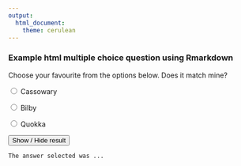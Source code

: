 ```yaml
---
output: 
  html_document:
    theme: cerulean
---
```


### Example html multiple choice question using Rmarkdown

<!-- Render this Rmarkdown doc to html to make an interactive html / js multiple choice question -->

Choose your favourite from the options below. Does it match mine?

<!-- Answer options go here -->
<div class="radio">
  <label>
    <input type="radio" name="question01" id="opt1" value="Cassowary" onchange="check_answer()">
    Cassowary 
  </label>
</div>
<div class="radio">
  <label>
    <input type="radio" name="question01" id="opt2" value="Bilby" onclick="check_answer()">
    Bilby
  </label>
</div>
<div class="radio">
  <label>
    <input type="radio" name="question01" id="opt3" value="Quokka" onclick="check_answer()">
    Quokka 
  </label>
</div>

<!-- Check answer button -->
<div>
<button class="btn btn-primary" type="button" onclick="check_answer()" data-toggle="collapse" data-target="#collapseExample" aria-expanded="false" aria-controls="collapseExample">Show / Hide result</button>
</div>
<div class="collapse" id="collapseExample">
  <div class="card card-body" id="answerFeedback">
    The answer selected was ...
  </div>
</div>

<!-- Code to update answer feedback -->
<script type="text/javascript">
function check_answer()
{
    var radioButtons = document.getElementsByName("question01");
    document.getElementById("answerFeedback").innerHTML = "Try selecting an answer!!";
    for(var i = 0; i < radioButtons.length; i++)
    {
        if(radioButtons[i].checked == true)
        {
            var selectedAnswer = "Your selected answer was " + radioButtons[i].value;
            <!-- feedback for correct / incorrect response -->
            var feedback = "Not quite my favourite! Have another go." 
            if(radioButtons[i].value == "Quokka") {
              feedback = "They're my favourite too!"
            }
            document.getElementById("answerFeedback").innerHTML = selectedAnswer + "<br>" + feedback;
            return true;
        }
    }
}
</script>

